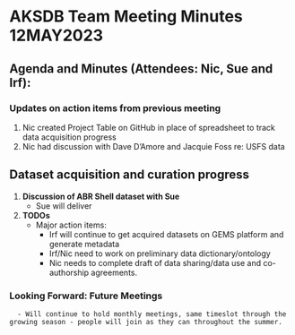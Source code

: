 # AKSDB Team Meeting Minutes 12MAY2023

## Agenda and Minutes (Attendees: Nic, Sue and Irf): 

### Updates on action items from previous meeting 
1. Nic created Project Table on GitHub in place of spreadsheet to track data acquisition progress
2. Nic had discussion with Dave D'Amore and Jacquie Foss re: USFS data

## Dataset acquisition and curation progress 
1. **Discussion of ABR Shell dataset with Sue**
      - Sue will deliver
3. **TODOs**
    - Major action items: 
      - Irf will continue to get acquired datasets on GEMS platform and generate metadata
      - Irf/Nic need to work on preliminary data dictionary/ontology
      - Nic needs to complete draft of data sharing/data use and co-authorship agreements.

### Looking Forward: Future Meetings
      - Will continue to hold monthly meetings, same timeslot through the growing season - people will join as they can throughout the summer.